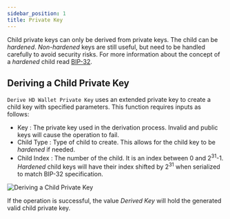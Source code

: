```yaml
---
sidebar_position: 1
title: Private Key
---
```


Child private keys can only be derived from private keys. The child can be *hardened*. *Non-hardened* keys are still useful,
but need to be handled carefully to avoid security risks.
For more information about the concept of a *hardened* child read [BIP-32](https://github.com/bitcoin/bips/blob/master/bip-0032.mediawiki#implications).

## Deriving a Child Private Key

`Derive HD Wallet Private Key` uses an extended private key to create a child key with specified parameters.
This function requires inputs as follows:

* Key <Step text="1"/> : The private key used in the derivation process. Invalid and public keys will cause the operation to fail.
* Child Type <Step text="2"/> : Type of child to create. This allows for the child key to be *hardened* if needed.
* Child Index <Step text="3"/> : The number of the child. It is an index between 0 and 2<sup>31</sup>-1.
*Hardened* child keys will have their index shifted by 2<sup>31</sup> when serialized to match BIP-32 specification.

![Deriving a Child Private Key](_static/img/derive_hd_wallet_private_key.png)

If the operation is successful, the value *Derived Key* <Step text="4"/> will hold the generated valid child private key.